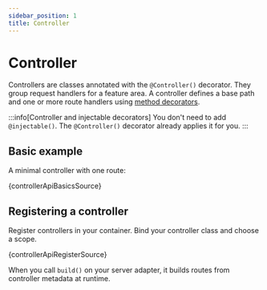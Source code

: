 ```yaml
---
sidebar_position: 1
title: Controller
---
```


# Controller

Controllers are classes annotated with the `@Controller()` decorator. They group request handlers for a feature area. A controller defines a base path and one or more route handlers using [method decorators](../../api/decorators/#http-methods).

:::info[Controller and injectable decorators]
  You don't need to add `@injectable()`. The `@Controller()` decorator already applies it for you.
:::

## Basic example

A minimal controller with one route:

<CodeBlock language="ts">{controllerApiBasicsSource}</CodeBlock>

## Registering a controller

Register controllers in your container. Bind your controller class and choose a scope.

<CodeBlock language="ts">{controllerApiRegisterSource}</CodeBlock>

When you call `build()` on your server adapter, it builds routes from controller metadata at runtime.
